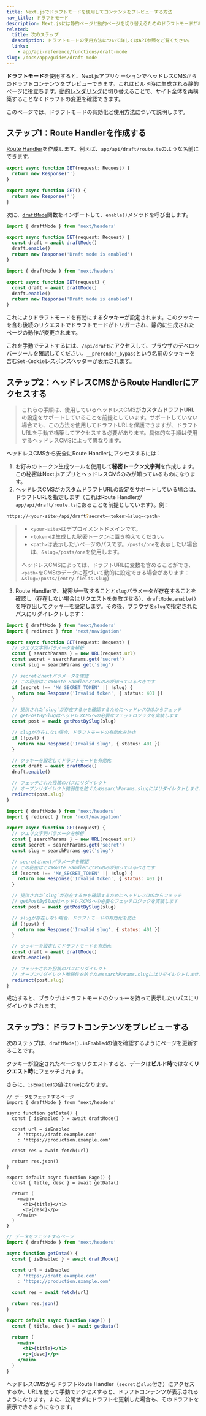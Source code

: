 ```yaml
---
title: Next.jsでドラフトモードを使用してコンテンツをプレビューする方法
nav_title: ドラフトモード
description: Next.jsには静的ページと動的ページを切り替えるためのドラフトモードがあります。App Routerでの動作方法について学べます。
related:
  title: 次のステップ
  description: ドラフトモードの使用方法について詳しくはAPI参照をご覧ください。
  links:
    - app/api-reference/functions/draft-mode
slug: /docs/app/guides/draft-mode
---
```


**ドラフトモード**を使用すると、Next.jsアプリケーションでヘッドレスCMSからのドラフトコンテンツをプレビューできます。これはビルド時に生成される静的ページに役立ちます。[動的レンダリング](/docs/app/building-your-application/rendering/server-components#dynamic-rendering)に切り替えることで、サイト全体を再構築することなくドラフトの変更を確認できます。

このページでは、ドラフトモードの有効化と使用方法について説明します。

## ステップ1：Route Handlerを作成する

[Route Handler](/docs/app/building-your-application/routing/route-handlers)を作成します。例えば、`app/api/draft/route.ts`のような名前にできます。

```ts filename="app/api/draft/route.ts" switcher
export async function GET(request: Request) {
  return new Response('')
}
```

```js filename="app/api/draft/route.js" switcher
export async function GET() {
  return new Response('')
}
```

次に、[`draftMode`](/docs/app/api-reference/functions/draft-mode)関数をインポートして、`enable()`メソッドを呼び出します。

```ts filename="app/api/draft/route.ts" switcher
import { draftMode } from 'next/headers'

export async function GET(request: Request) {
  const draft = await draftMode()
  draft.enable()
  return new Response('Draft mode is enabled')
}
```

```js filename="app/api/draft/route.js" switcher
import { draftMode } from 'next/headers'

export async function GET(request) {
  const draft = await draftMode()
  draft.enable()
  return new Response('Draft mode is enabled')
}
```

これによりドラフトモードを有効にする**クッキー**が設定されます。このクッキーを含む後続のリクエストでドラフトモードがトリガーされ、静的に生成されたページの動作が変更されます。

これを手動でテストするには、`/api/draft`にアクセスして、ブラウザのデベロッパーツールを確認してください。`__prerender_bypass`という名前のクッキーを含む`Set-Cookie`レスポンスヘッダーが表示されます。

## ステップ2：ヘッドレスCMSからRoute Handlerにアクセスする

> これらの手順は、使用しているヘッドレスCMSが**カスタムドラフトURL**の設定をサポートしていることを前提としています。サポートしていない場合でも、この方法を使用してドラフトURLを保護できますが、ドラフトURLを手動で構築してアクセスする必要があります。具体的な手順は使用するヘッドレスCMSによって異なります。

ヘッドレスCMSから安全にRoute Handlerにアクセスするには：

1. お好みのトークン生成ツールを使用して**秘密トークン文字列**を作成します。この秘密はNext.jsアプリとヘッドレスCMSのみが知っているものになります。
2. ヘッドレスCMSがカスタムドラフトURLの設定をサポートしている場合は、ドラフトURLを指定します（これはRoute Handlerが`app/api/draft/route.ts`にあることを前提としています）。例：

```bash filename="Terminal"
https://<your-site>/api/draft?secret=<token>&slug=<path>
```

> - `<your-site>`はデプロイメントドメインです。
> - `<token>`は生成した秘密トークンに置き換えてください。
> - `<path>`は表示したいページのパスです。`/posts/one`を表示したい場合は、`&slug=/posts/one`を使用します。
>
> ヘッドレスCMSによっては、ドラフトURLに変数を含めることができ、`<path>`をCMSのデータに基づいて動的に設定できる場合があります：`&slug=/posts/{entry.fields.slug}`

3. Route Handlerで、秘密が一致することと`slug`パラメータが存在することを確認し（存在しない場合はリクエストを失敗させる）、`draftMode.enable()`を呼び出してクッキーを設定します。その後、ブラウザを`slug`で指定されたパスにリダイレクトします：

```ts filename="app/api/draft/route.ts" switcher
import { draftMode } from 'next/headers'
import { redirect } from 'next/navigation'

export async function GET(request: Request) {
  // クエリ文字列パラメータを解析
  const { searchParams } = new URL(request.url)
  const secret = searchParams.get('secret')
  const slug = searchParams.get('slug')

  // secretとnextパラメータを確認
  // この秘密はこのRoute HandlerとCMSのみが知っているべきです
  if (secret !== 'MY_SECRET_TOKEN' || !slug) {
    return new Response('Invalid token', { status: 401 })
  }

  // 提供された`slug`が存在するかを確認するためにヘッドレスCMSからフェッチ
  // getPostBySlugはヘッドレスCMSへの必要なフェッチロジックを実装します
  const post = await getPostBySlug(slug)

  // slugが存在しない場合、ドラフトモードの有効化を防止
  if (!post) {
    return new Response('Invalid slug', { status: 401 })
  }

  // クッキーを設定してドラフトモードを有効化
  const draft = await draftMode()
  draft.enable()

  // フェッチされた投稿のパスにリダイレクト
  // オープンリダイレクト脆弱性を防ぐためsearchParams.slugにはリダイレクトしません
  redirect(post.slug)
}
```

```js filename="app/api/draft/route.js" switcher
import { draftMode } from 'next/headers'
import { redirect } from 'next/navigation'

export async function GET(request) {
  // クエリ文字列パラメータを解析
  const { searchParams } = new URL(request.url)
  const secret = searchParams.get('secret')
  const slug = searchParams.get('slug')

  // secretとnextパラメータを確認
  // この秘密はこのRoute HandlerとCMSのみが知っているべきです
  if (secret !== 'MY_SECRET_TOKEN' || !slug) {
    return new Response('Invalid token', { status: 401 })
  }

  // 提供された`slug`が存在するかを確認するためにヘッドレスCMSからフェッチ
  // getPostBySlugはヘッドレスCMSへの必要なフェッチロジックを実装します
  const post = await getPostBySlug(slug)

  // slugが存在しない場合、ドラフトモードの有効化を防止
  if (!post) {
    return new Response('Invalid slug', { status: 401 })
  }

  // クッキーを設定してドラフトモードを有効化
  const draft = await draftMode()
  draft.enable()

  // フェッチされた投稿のパスにリダイレクト
  // オープンリダイレクト脆弱性を防ぐためsearchParams.slugにはリダイレクトしません
  redirect(post.slug)
}
```

成功すると、ブラウザはドラフトモードのクッキーを持って表示したいパスにリダイレクトされます。

## ステップ3：ドラフトコンテンツをプレビューする

次のステップは、`draftMode().isEnabled`の値を確認するようにページを更新することです。

クッキーが設定されたページをリクエストすると、データは**ビルド時**ではなく**リクエスト時**にフェッチされます。

さらに、`isEnabled`の値は`true`になります。

```tsx filename="app/page.tsx" switcher
// データをフェッチするページ
import { draftMode } from 'next/headers'

async function getData() {
  const { isEnabled } = await draftMode()

  const url = isEnabled
    ? 'https://draft.example.com'
    : 'https://production.example.com'

  const res = await fetch(url)

  return res.json()
}

export default async function Page() {
  const { title, desc } = await getData()

  return (
    <main>
      <h1>{title}</h1>
      <p>{desc}</p>
    </main>
  )
}
```

```jsx filename="app/page.js" switcher
// データをフェッチするページ
import { draftMode } from 'next/headers'

async function getData() {
  const { isEnabled } = await draftMode()

  const url = isEnabled
    ? 'https://draft.example.com'
    : 'https://production.example.com'

  const res = await fetch(url)

  return res.json()
}

export default async function Page() {
  const { title, desc } = await getData()

  return (
    <main>
      <h1>{title}</h1>
      <p>{desc}</p>
    </main>
  )
}
```

ヘッドレスCMSからドラフトRoute Handler（`secret`と`slug`付き）にアクセスするか、URLを使って手動でアクセスすると、ドラフトコンテンツが表示されるようになります。また、公開せずにドラフトを更新した場合も、そのドラフトを表示できるようになります。
